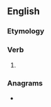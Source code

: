 ==English==

===Etymology===
{{suffix|en|stain|eth}}

===Verb===
{{head|en|verb form}}

# {{en-archaic third-person singular of|stain}}

===Anagrams===
* {{anagrams|en|Theatins|hesitant}}